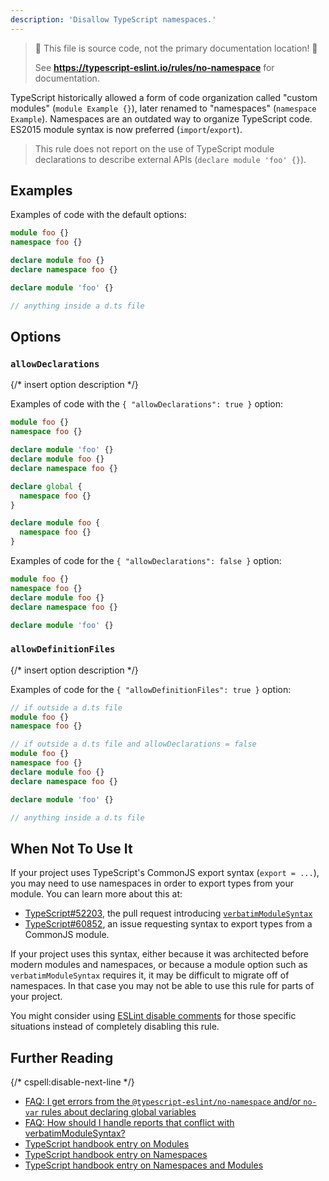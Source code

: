 ```yaml
---
description: 'Disallow TypeScript namespaces.'
---
```



> 🛑 This file is source code, not the primary documentation location! 🛑
>
> See **https://typescript-eslint.io/rules/no-namespace** for documentation.

TypeScript historically allowed a form of code organization called "custom modules" (`module Example {}`), later renamed to "namespaces" (`namespace Example`).
Namespaces are an outdated way to organize TypeScript code.
ES2015 module syntax is now preferred (`import`/`export`).

> This rule does not report on the use of TypeScript module declarations to describe external APIs (`declare module 'foo' {}`).

## Examples

Examples of code with the default options:

<Tabs>
<TabItem value="❌ Incorrect">

```ts
module foo {}
namespace foo {}

declare module foo {}
declare namespace foo {}
```

</TabItem>
<TabItem value="✅ Correct">

```ts
declare module 'foo' {}

// anything inside a d.ts file
```

</TabItem>
</Tabs>

## Options

### `allowDeclarations`

{/* insert option description */}

Examples of code with the `{ "allowDeclarations": true }` option:

<Tabs>
<TabItem value="❌ Incorrect">

```ts option='{ "allowDeclarations": true }'
module foo {}
namespace foo {}
```

</TabItem>
<TabItem value="✅ Correct">

```ts option='{ "allowDeclarations": true }'
declare module 'foo' {}
declare module foo {}
declare namespace foo {}

declare global {
  namespace foo {}
}

declare module foo {
  namespace foo {}
}
```

</TabItem>
</Tabs>

Examples of code for the `{ "allowDeclarations": false }` option:

<Tabs>
<TabItem value="❌ Incorrect">

```ts option='{ "allowDeclarations": false }'
module foo {}
namespace foo {}
declare module foo {}
declare namespace foo {}
```

</TabItem>
<TabItem value="✅ Correct">

```ts option='{ "allowDeclarations": false }'
declare module 'foo' {}
```

</TabItem>
</Tabs>

### `allowDefinitionFiles`

{/* insert option description */}

Examples of code for the `{ "allowDefinitionFiles": true }` option:

<Tabs>
<TabItem value="❌ Incorrect">

```ts option='{ "allowDefinitionFiles": true }'
// if outside a d.ts file
module foo {}
namespace foo {}

// if outside a d.ts file and allowDeclarations = false
module foo {}
namespace foo {}
declare module foo {}
declare namespace foo {}
```

</TabItem>
<TabItem value="✅ Correct">

```ts option='{ "allowDefinitionFiles": true }'
declare module 'foo' {}

// anything inside a d.ts file
```

</TabItem>
</Tabs>

## When Not To Use It

If your project uses TypeScript's CommonJS export syntax (`export = ...`), you may need to use namespaces in order to export types from your module.
You can learn more about this at:

- [TypeScript#52203](https://github.com/microsoft/TypeScript/pull/52203), the pull request introducing [`verbatimModuleSyntax`](https://www.typescriptlang.org/tsconfig/#verbatimModuleSyntax)
- [TypeScript#60852](https://github.com/microsoft/TypeScript/issues/60852), an issue requesting syntax to export types from a CommonJS module.

If your project uses this syntax, either because it was architected before modern modules and namespaces, or because a module option such as `verbatimModuleSyntax` requires it, it may be difficult to migrate off of namespaces.
In that case you may not be able to use this rule for parts of your project.

You might consider using [ESLint disable comments](https://eslint.org/docs/latest/use/configure/rules#using-configuration-comments-1) for those specific situations instead of completely disabling this rule.

## Further Reading

{/* cspell:disable-next-line */}

- [FAQ: I get errors from the `@typescript-eslint/no-namespace` and/or `no-var` rules about declaring global variables](/troubleshooting/faqs/eslint#i-get-errors-from-the-typescript-eslintno-namespace-andor-no-var-rules-about-declaring-global-variables)
- [FAQ: How should I handle reports that conflict with verbatimModuleSyntax?](/troubleshooting/faqs/typescript#how-should-i-handle-reports-that-conflict-with-verbatimmodulesyntax)
- [TypeScript handbook entry on Modules](https://www.typescriptlang.org/docs/handbook/modules.html)
- [TypeScript handbook entry on Namespaces](https://www.typescriptlang.org/docs/handbook/namespaces.html)
- [TypeScript handbook entry on Namespaces and Modules](https://www.typescriptlang.org/docs/handbook/namespaces-and-modules.html)
